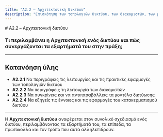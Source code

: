 ```yaml
---
title: "A2.2 – Αρχιτεκτονική δικτύου"
description: "Επισκόπηση των τοπολογιών δικτύου, των διακομιστών, των μοντέλων δικτύωσης και του κατακερματισμού δικτύου."
---
```

<div className="overflow-x-hidden">
<article className="prose prose-lg prose-slate max-w-none">
# A2.2 – Αρχιτεκτονική δικτύου

### Τι περιλαμβάνει η Αρχιτεκτονική ενός δικτύου και πώς συνεργάζονται τα εξαρτήματά του στην πράξη;

---

## Κατανόηση ύλης

- **A2.2.1** Να περιγράφεις τις λειτουργίες και τις πρακτικές εφαρμογές των τοπολογιών δικτύου
- **A2.2.2** Να περιγράφεις τη λειτουργία των διακομιστών
- **A2.2.3** Να συγκρίνεις και να αντιπαραβάλλεις τα μοντέλα δικτύωσης
- **A2.2.4** Να εξηγείς τις έννοιες και τις εφαρμογές του κατακερματισμού δικτύου

---

Η **Αρχιτεκτονική δικτύου** αναφέρεται στον συνολικό σχεδιασμό ενός δικτύου, περιλαμβάνοντας τα εξαρτήματά του, τα επίπεδα, τα πρωτόκολλα και τον τρόπο που αυτά αλληλεπιδρούν.
</article>
</div>